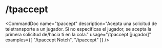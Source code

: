 # /tpaccept


<CommandDoc
  name="tpaccept"
  description="Acepta una solicitud de teletransporte a un jugador. Si no especificas el jugador, se acepta la primera solicitud de/hacia ti en la cola."
  usage="/tpaccept [jugador]"
  examples={[
    "/tpaccept Notch",
    "/tpaccept"
  ]}
/>